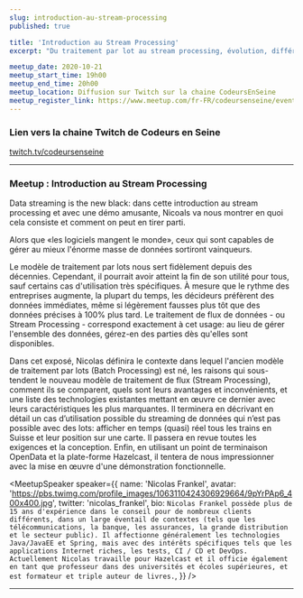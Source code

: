 ```yaml
---
slug: introduction-au-stream-processing
published: true

title: 'Introduction au Stream Processing'
excerpt: "Du traitement par lot au stream processing, évolution, différences, cas d'usage et live demo !"

meetup_date: 2020-10-21
meetup_start_time: 19h00
meetup_end_time: 20h00
meetup_location: Diffusion sur Twitch sur la chaine CodeursEnSeine
meetup_register_link: https://www.meetup.com/fr-FR/codeursenseine/events/273818012/
---
```


### Lien vers la chaine Twitch de Codeurs en Seine

<a href="https://www.twitch.tv/codeursenseine">twitch.tv/codeursenseine</a>

---

### Meetup : Introduction au Stream Processing

Data streaming is the new black: dans cette introduction au stream processing
et avec une démo amusante, Nicoals va nous montrer en quoi cela consiste et
comment on peut en tirer parti.

Alors que «les logiciels mangent le monde», ceux qui sont capables de gérer
au mieux l'énorme masse de données sortiront vainqueurs.

Le modèle de traitement par lots nous sert fidèlement depuis des décennies.
Cependant, il pourrait avoir atteint la fin de son utilité pour tous, sauf
certains cas d'utilisation très spécifiques. À mesure que le rythme des
entreprises augmente, la plupart du temps, les décideurs préfèrent des
données immédiates, même si légèrement fausses plus tôt que des données
précises à 100% plus tard. Le traitement de flux de données - ou Stream
Processing - correspond exactement à cet usage: au lieu de gérer l'ensemble
des données, gérez-en des parties dès qu'elles sont disponibles.

Dans cet exposé, Nicolas définira le contexte dans lequel l'ancien modèle de
traitement par lots (Batch Processing) est né, les raisons qui sous-tendent
le nouveau modèle de traitement de flux (Stream Processing), comment ils se
comparent, quels sont leurs avantages et inconvénients, et une liste des
technologies existantes mettant en œuvre ce dernier avec leurs
caractéristiques les plus marquantes. Il terminera en décrivant en détail un
cas d’utilisation possible du streaming de données qui n’est pas possible
avec des lots: afficher en temps (quasi) réel tous les trains en Suisse et
leur position sur une carte. Il passera en revue toutes les exigences et
la conception. Enfin, en utilisant un point de terminaison OpenData et la
plate-forme Hazelcast, il tentera de nous impressionner avec la mise en œuvre
d'une démonstration fonctionnelle.

<MeetupSpeaker
  speaker={{
    name: 'Nicolas Frankel',
    avatar:
      'https://pbs.twimg.com/profile_images/1063110424306929664/9pYrPAp6_400x400.jpg',
    twitter: 'nicolas_frankel',
    bio: `
Nicolas Frankel possède plus de 15 ans d'expérience dans le conseil pour de
nombreux clients différents, dans un large éventail de contextes (tels que
les télécommunications, la banque, les assurances, la grande distribution et
le secteur public). Il affectionne généralement les technologies Java/JavaEE
et Spring, mais avec des intérêts spécifiques tels que les applications
Internet riches, les tests, CI / CD et DevOps. Actuellement Nicolas travaille
pour Hazelcast et il officie également en tant que professeur dans des
universités et écoles supérieures, et est formateur et triple auteur de livres.
`,
  }}
/>

---
